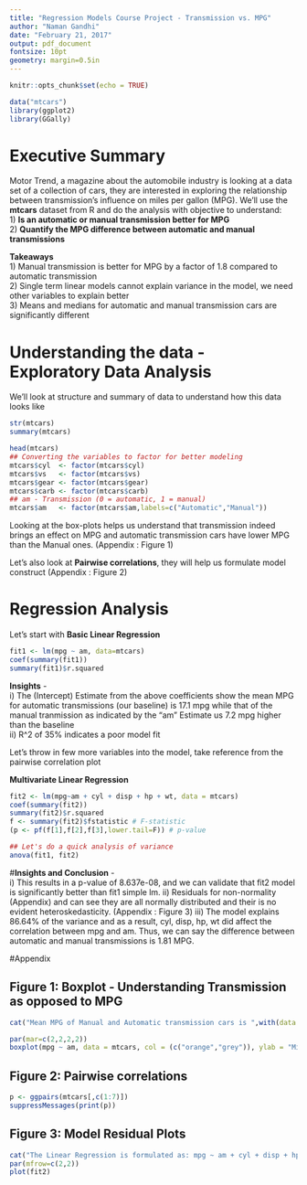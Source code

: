 ---
title: "Regression Models Course Project - Transmission vs. MPG"
author: "Naman Gandhi"
date: "February 21, 2017"
output: pdf_document
fontsize: 10pt
geometry: margin=0.5in
---

```{r setup, include=FALSE}
knitr::opts_chunk$set(echo = TRUE)
```

```{r init_load, echo=FALSE}
data("mtcars")
library(ggplot2)
library(GGally)
```

# Executive Summary

Motor Trend, a magazine about the automobile industry is looking at a data set of a collection of cars, they are interested in exploring the relationship between transmission's influence on miles per gallon (MPG). We'll use the **mtcars** dataset from R and do the analysis with objective to understand:  
    1) **Is an automatic or manual transmission better for MPG**  
    2) **Quantify the MPG difference between automatic and manual transmissions**

**Takeaways**  
1) Manual transmission is better for MPG by a factor of 1.8 compared to automatic transmission  
2) Single term linear models cannot explain variance in the model, we need other variables to explain better  
3) Means and medians for automatic and manual transmission cars are significantly different

# Understanding the data - Exploratory Data Analysis
We'll look at structure and summary of data to understand how this data looks like

```{r str_summ,eval=FALSE}
str(mtcars)
summary(mtcars)
```

```{r head}
head(mtcars)
## Converting the variables to factor for better modeling
mtcars$cyl  <- factor(mtcars$cyl)
mtcars$vs   <- factor(mtcars$vs)
mtcars$gear <- factor(mtcars$gear)
mtcars$carb <- factor(mtcars$carb)
## am - Transmission (0 = automatic, 1 = manual)
mtcars$am   <- factor(mtcars$am,labels=c("Automatic","Manual"))
```
Looking at the box-plots helps us understand that transmission indeed brings an effect on MPG and automatic transmission cars have lower MPG than the Manual ones. (Appendix : Figure 1)

Let's also look at **Pairwise correlations**, they will help us formulate model construct (Appendix : Figure 2)

# Regression Analysis
Let's start with **Basic Linear Regression** 

```{r}
fit1 <- lm(mpg ~ am, data=mtcars)
coef(summary(fit1))
summary(fit1)$r.squared
```
**Insights** -  
i) The (Intercept) Estimate from the above coefficients show the mean MPG for automatic transmissions (our baseline) is 17.1 mpg while that of the manual tranmission as indicated by the "am" Estimate us 7.2 mpg higher than the baseline  
ii) R^2 of 35% indicates a poor model fit  

Let's throw in few more variables into the model, take reference from the pairwise correlation plot  

**Multivariate Linear Regression**
```{r}
fit2 <- lm(mpg~am + cyl + disp + hp + wt, data = mtcars)
coef(summary(fit2))
summary(fit2)$r.squared
f <- summary(fit2)$fstatistic # F-statistic
(p <- pf(f[1],f[2],f[3],lower.tail=F)) # p-value

## Let's do a quick analysis of variance
anova(fit1, fit2)
```

#**Insights and Conclusion** -  
i) This results in a p-value of 8.637e-08, and we can validate that fit2 model is significantly better than fit1 simple lm. 
ii) Residuals for non-normality (Appendix) and can see they are all normally distributed and their is no evident heteroskedasticity.  (Appendix : Figure 3)
iii) The model explains 86.64% of the variance and as a result, cyl, disp, hp, wt did affect the correlation between mpg and am. Thus, we can say the difference between automatic and manual transmissions is 1.81 MPG.

#Appendix

## Figure 1: Boxplot - Understanding Transmission as opposed to MPG
```{r, echo=FALSE}
cat("Mean MPG of Manual and Automatic transmission cars is ",with(data = mtcars[mtcars$am=="Manual",], mean(mpg)), "mpg and" ,with(data = mtcars[mtcars$am=="Automatic",], mean(mpg)), "mpg respectively")
```

```{r boxplot, echo=FALSE, fig.width=4, fig.height=2.8, strip.white=TRUE}
par(mar=c(2,2,2,2))
boxplot(mpg ~ am, data = mtcars, col = (c("orange","grey")), ylab = "Miles Per Gallon")
```

## Figure 2: Pairwise correlations

```{r ggpairs, echo=FALSE, fig.width=7, fig.height=6}
p <- ggpairs(mtcars[,c(1:7)])
suppressMessages(print(p))
```

## Figure 3: Model Residual Plots

```{r, echo=FALSE}
cat("The Linear Regression is formulated as: mpg ~ am + cyl + disp + hp + wt")
par(mfrow=c(2,2))
plot(fit2)
```
